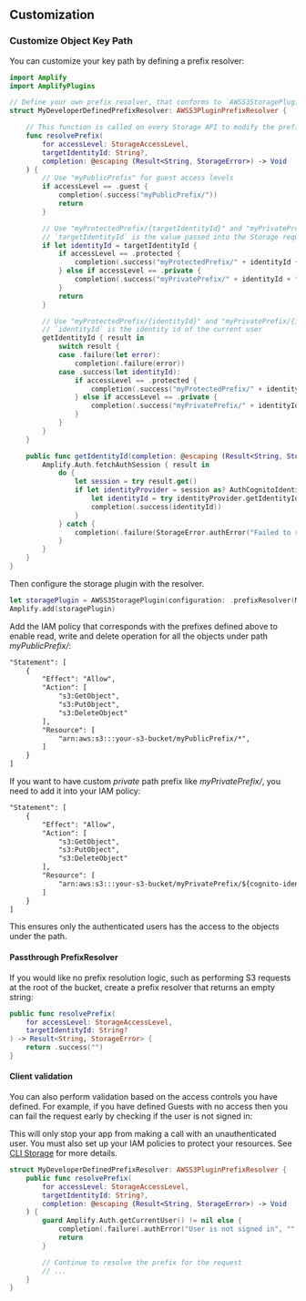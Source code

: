 ## Customization

### Customize Object Key Path

You can customize your key path by defining a prefix resolver:

```swift
import Amplify
import AmplifyPlugins

// Define your own prefix resolver, that conforms to `AWSS3StoragePluginPrefixResolver`
struct MyDeveloperDefinedPrefixResolver: AWSS3PluginPrefixResolver {

    // This function is called on every Storage API to modify the prefix of the request.
    func resolvePrefix(
        for accessLevel: StorageAccessLevel,
        targetIdentityId: String?,
        completion: @escaping (Result<String, StorageError>) -> Void
    ) {
        // Use "myPublicPrefix" for guest access levels
        if accessLevel == .guest {
            completion(.success("myPublicPrefix/"))
            return
        }

        // Use "myProtectedPrefix/{targetIdentityId}" and "myPrivatePrefix/{targetIdentityId}" respectively
        // `targetIdentityId` is the value passed into the Storage request object,
        if let identityId = targetIdentityId {
            if accessLevel == .protected {
                completion(.success("myProtectedPrefix/" + identityId + "/"))
            } else if accessLevel == .private {
                completion(.success("myPrivatePrefix/" + identityId + "/"))
            }
            return
        }

        // Use "myProtectedPrefix/{identityId}" and "myPrivatePrefix/{identityId}" respectively
        // `identityId` is the identity id of the current user
        getIdentityId { result in
            switch result {
            case .failure(let error):
                completion(.failure(error))
            case .success(let identityId):
                if accessLevel == .protected {
                    completion(.success("myProtectedPrefix/" + identityId + "/"))
                } else if accessLevel == .private {
                    completion(.success("myPrivatePrefix/" + identityId + "/"))
                }
            }
        }
    }

    public func getIdentityId(completion: @escaping (Result<String, StorageError>) -> Void) {
        Amplify.Auth.fetchAuthSession { result in
            do {
                let session = try result.get()
                if let identityProvider = session as? AuthCognitoIdentityProvider {
                    let identityId = try identityProvider.getIdentityId().get()
                    completion(.success(identityId))
                }
            } catch {
                completion(.failure(StorageError.authError("Failed to retrieve auth session", "", error)))
            }
        }
    }
}
```

Then configure the storage plugin with the resolver.

```swift
let storagePlugin = AWSS3StoragePlugin(configuration: .prefixResolver(MyDeveloperDefinedPrefixResolver()))
Amplify.add(storagePlugin)
```

Add the IAM policy that corresponds with the prefixes defined above to enable read, write and delete operation for all the objects under path *myPublicPrefix/*:

```xml
"Statement": [
    {
        "Effect": "Allow",
        "Action": [
            "s3:GetObject",
            "s3:PutObject",
            "s3:DeleteObject"
        ],
        "Resource": [
            "arn:aws:s3:::your-s3-bucket/myPublicPrefix/*",
        ]
    }
]
```

If you want to have custom *private* path prefix like *myPrivatePrefix/*, you need to add it into your IAM policy:
```xml
"Statement": [
    {
        "Effect": "Allow",
        "Action": [
            "s3:GetObject",
            "s3:PutObject",
            "s3:DeleteObject"
        ],
        "Resource": [
            "arn:aws:s3:::your-s3-bucket/myPrivatePrefix/${cognito-identity.amazonaws.com:sub}/*"
        ]
    }
]
```
This ensures only the authenticated users has the access to the objects under the path.

#### Passthrough PrefixResolver

If you would like no prefix resolution logic, such as performing S3 requests at the root of the bucket, create a prefix resolver that returns an empty string:

```swift
public func resolvePrefix(
    for accessLevel: StorageAccessLevel,
    targetIdentityId: String?
) -> Result<String, StorageError> {
    return .success("")
}
```

#### Client validation

You can also perform validation based on the access controls you have defined. For example, if you have defined Guests with no access then you can fail the request early by checking if the user is not signed in:

<Callout>

This will only stop your app from making a call with an unauthenticated user. You must also set up your IAM policies to protect your resources. See [CLI Storage](/gen1/[platform]/build-a-backend/storage/import/) for more details.

</Callout>

```swift
struct MyDeveloperDefinedPrefixResolver: AWSS3PluginPrefixResolver {
    public func resolvePrefix(
        for accessLevel: StorageAccessLevel,
        targetIdentityId: String?,
        completion: @escaping (Result<String, StorageError>) -> Void
    ) {
        guard Amplify.Auth.getCurrentUser() != nil else {
            completion(.failure(.authError("User is not signed in", "", nil)))
            return
        }

        // Continue to resolve the prefix for the request
        // ...
    }
}
```
